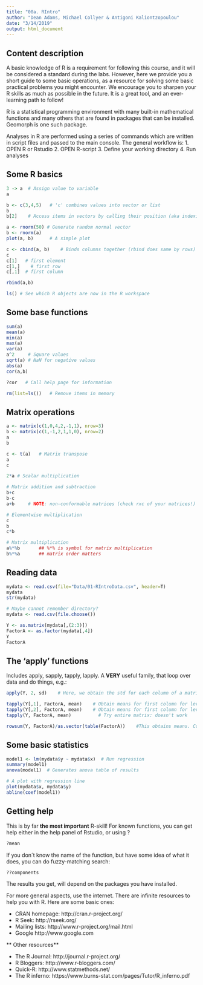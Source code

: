 ---
title: "00a. RIntro"
author: "Dean Adams, Michael Collyer & Antigoni Kaliontzopoulou"
date: "3/14/2019"
output: html_document
---

## **Content description**
A basic knowledge of R is a requirement for following this course, and it will be considered a standard during the labs. However, here we provide you a short guide to some basic operations, as a resource for solving some basic practical problems you might encounter. We encourage you to sharpen your R skills as much as possible in the future. It is a great tool, and an ever-learning path to follow!

R is a statistical programming environment with many built-in mathematical functions and many others that are found in packages that can be installed. Geomorph is one such package.  

Analyses in R are performed using a series of commands which are written in script files and passed to the main console. The general workflow is:
1. OPEN R or Rstudio
2. OPEN R-script
3. Define your working directory 
4. Run analyses

## **Some R basics**
```{r eval=TRUE}
3 -> a  # Assign value to variable
a

b <- c(3,4,5)   # 'c' combines values into vector or list
b
b[2]	# Access items in vectors by calling their position (aka indexing)

a <- rnorm(50) # Generate random normal vector
b <- rnorm(a)
plot(a, b)      # A simple plot

c <- cbind(a, b)    # Binds columns together (rbind does same by rows)
c
c[1]   # first element
c[1,]	 # first row
c[,1]  # first column

rbind(a,b)

ls() # See which R objects are now in the R workspace
```

## **Some base functions**
```{r eval=TRUE}
sum(a)
mean(a)
min(a)
max(a)
var(a)
a^2		# Square values
sqrt(a)	# NaN for negative values
abs(a)
cor(a,b)

?cor   # Call help page for information

rm(list=ls())   # Remove items in memory
```

## **Matrix operations**
```{r eval=FALSE}
a <- matrix(c(1,0,4,2,-1,1), nrow=3)
b <- matrix(c(1,-1,2,1,1,0), nrow=2)
a
b

c <- t(a)	# Matrix transpose
a
c

2*a	# Scalar multiplication

# Matrix addition and subtraction
b+c
b-c
a+b		# NOTE: non-conformable matrices (check rxc of your matrices!)

# Elementwise multiplication
c
b
c*b

# Matrix multiplication
a%*%b		## %*% is symbol for matrix multiplication
b%*%a		## matrix order matters
```	

## **Reading data**
```{r eval=FALSE}
mydata <- read.csv(file="Data/01-RIntroData.csv", header=T)
mydata
str(mydata)

# Maybe cannot remember directory?
mydata <- read.csv(file.choose())

Y <- as.matrix(mydata[,(2:3)])
FactorA <- as.factor(mydata[,4])
Y
FactorA
```

## **The 'apply' functions**
Includes apply, sapply, tapply, lapply. A **VERY** useful family, that loop over data and do things, e.g.:
```{r eval=FALSE}
apply(Y, 2, sd)    # Here, we obtain the std for each column of a matrix

tapply(Y[,1], FactorA, mean)	# Obtain means for first column for levels of FactorA
tapply(Y[,2], FactorA, mean)	# Obtain means for first column for levels of FactorA
tapply(Y, FactorA, mean)		  # Try entire matrix: doesn't work

rowsum(Y, FactorA)/as.vector(table(FactorA))    #This obtains means. Could also use a for loop.
```

## **Some basic statistics**
```{r eval=FALSE}
model1 <- lm(mydata$y ~ mydata$x)  # Run regression
summary(model1)
anova(model1)  # Generates anova table of results

# A plot with regression line
plot(mydata$x, mydata$y)
abline(coef(model1))
```

## **Getting help**
This is by far **the most important** R-skill! 
For known functions, you can get help either in the help panel of Rstudio, or using ?
```{r eval=TRUE}
?mean
```

If you don´t know the name of the function, but have some idea of what it does, you can do fuzzy-matching search:
```{r eval=TRUE}
??components
```
The results you get, will depend on the packages you have installed.

For more general aspects, use the internet. There are infinite resources to help you with R. Here are some basic ones:

* CRAN homepage: http://cran.r-project.org/
* R Seek: http://rseek.org/
* Mailing lists: http://www.r-project.org/mail.html   
* Google   http://www.google.com

** Other resources**

* The R Journal: http://journal.r-project.org/   
* R Bloggers: http://www.r-bloggers.com/
* Quick-R: http://www.statmethods.net/
* The R inferno: https://www.burns-stat.com/pages/Tutor/R_inferno.pdf

